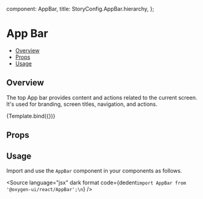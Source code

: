 
  component: AppBar,
  title: StoryConfig.AppBar.hierarchy,
};

<Meta title={meta.title} component={meta.component} />


# App Bar

- [Overview](#overview)
- [Props](#props)
- [Usage](#usage)

## Overview

The top App bar provides content and actions related to the current screen. It's used for branding, screen titles, navigation, and actions.

<Canvas>
  <Story
    name="Overview"
  >
    {Template.bind({})}
  </Story>
</Canvas>

## Props

<ArgsTable story="Overview" />

## Usage

Import and use the `AppBar` component in your components as follows.

<Source
  language="jsx"
  dark
  format
  code={dedent`import AppBar from '@oxygen-ui/react/AppBar';\n`}
/>
